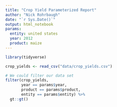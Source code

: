 ```yaml
---
title: "Crop Yield Parameterized Report"
author: "Nick Rohrbaugh"
date: "`r Sys.Date()`"
output: html_notebook
params:
  entity: united states
  year: 2012
  product: maize
---
```



```r
library(tidyverse)

crop_yields <- read_csv("data/crop_yields.csv")

# We could filter our data set
filter(crop_yields,
       year == params$year,
       product == params$product,
       entity == params$entity) %>% 
  gt::gt()

```

